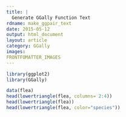 ```yaml
---
title: |
  Generate GGally Function Text
rdname: make_ggpair_text
date: 2015-05-12
output: html_document
layout: article
category: GGally
images:
FRONTFOMATTER_IMAGES
---
```


```r
library(ggplot2)
library(GGally)
```

```r

data(flea)
head(lowertriangle(flea, columns= 2:4))
head(lowertriangle(flea))
head(lowertriangle(flea, color="species"))



```